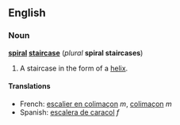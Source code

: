 ==English==
===Noun===
'''[[spiral]] [[staircase]]''' (''plural'' '''spiral staircases''')

#A staircase in the form of a [[helix]].

====Translations====
*French: [[escalier en colimaçon]] ''m'', [[colimaçon]] ''m''
*Spanish: [[escalera de caracol]] ''f''